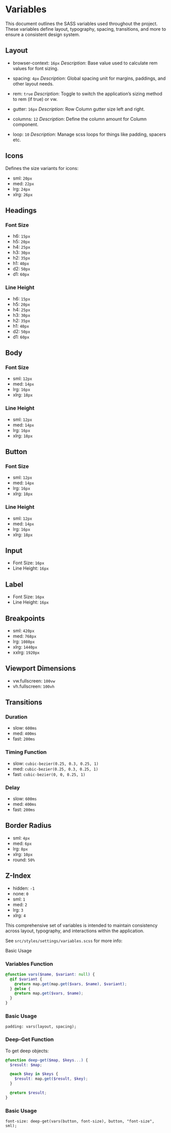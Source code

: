 
<Meta title='Documentation/Variables' />

# Variables

This document outlines the SASS variables used throughout the project. These variables define layout, typography, spacing, transitions, and more to ensure a consistent design system.

## Layout

- browser-context: `16px`
  *Description*: Base value used to calculate rem values for font sizing.

- spacing: `4px`
  *Description*: Global spacing unit for margins, paddings, and other layout needs.

- rem: `true`
  *Description*: Toggle to switch the application’s sizing method to rem (if true) or vw.

- gutter: `16px`
  *Description*: Row Column gutter size left and right.

- columns: `12`
  *Description*: Define the column amount for Column component.

- loop: `10`
  *Description*: Manage scss loops for things like padding, spacers etc.

## Icons

Defines the size variants for icons:

- sml: `20px`
- med: `22px`
- lrg: `24px`
- xlrg: `26px`

## Headings

### Font Size

- h6: `15px`
- h5: `20px`
- h4: `25px`
- h3: `30px`
- h2: `35px`
- h1: `40px`
- d2: `50px`
- d1: `60px`

### Line Height

- h6: `15px`
- h5: `20px`
- h4: `25px`
- h3: `30px`
- h2: `35px`
- h1: `40px`
- d2: `50px`
- d1: `60px`

## Body

### Font Size

- sml: `12px`
- med: `14px`
- lrg: `16px`
- xlrg: `18px`

### Line Height

- sml: `12px`
- med: `14px`
- lrg: `16px`
- xlrg: `18px`

## Button

### Font Size

- sml: `12px`
- med: `14px`
- lrg: `16px`
- xlrg: `18px`

### Line Height

- sml: `12px`
- med: `14px`
- lrg: `16px`
- xlrg: `18px`

## Input

- Font Size: `16px`
- Line Height: `16px`

## Label

- Font Size: `16px`
- Line Height: `16px`

## Breakpoints

- sml: `420px`
- med: `768px`
- lrg: `1080px`
- xlrg: `1440px`
- xxlrg: `1920px`

## Viewport Dimensions

- vw.fullscreen: `100vw`
- vh.fullscreen: `100vh`

## Transitions

### Duration

- slow: `600ms`
- med: `400ms`
- fast: `200ms`

### Timing Function

- slow: `cubic-bezier(0.25, 0.3, 0.25, 1)`
- med: `cubic-bezier(0.25, 0.3, 0.25, 1)`
- fast: `cubic-bezier(0, 0, 0.25, 1)`

### Delay

- slow: `600ms`
- med: `400ms`
- fast: `200ms`

## Border Radius

- sml: `4px`
- med: `6px`
- lrg: `8px`
- xlrg: `10px`
- round: `50%`

## Z-Index

- hidden: `-1`
- none: `0`
- sml: `1`
- med: `2`
- lrg: `3`
- xlrg: `4`

This comprehensive set of variables is intended to maintain consistency across layout, typography, and interactions within the application.

See `src/styles/settings/variables.scss` for more info:

Basic Usage

### Variables Function

```scss
@function vars($name, $variant: null) {
  @if $variant {
    @return map.get(map.get($vars, $name), $variant);
  } @else {
    @return map.get($vars, $name);
  }
}
```

### Basic Usage

`padding: vars(layout, spacing);`

### Deep-Get Function

To get deep objects:

```scss
@function deep-get($map, $keys...) {
  $result: $map;

  @each $key in $keys {
    $result: map.get($result, $key);
  }

  @return $result;
}
```

### Basic Usage

`font-size: deep-get(vars(button, font-size), button, "font-size", sml);`
